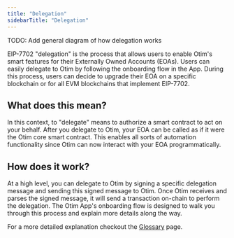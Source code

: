 ```yaml
---
title: "Delegation"
sidebarTitle: "Delegation"
---
```


TODO: Add general diagram of how delegation works

EIP-7702 "delegation" is the process that allows users to enable Otim's smart features for their Externally Owned Accounts (EOAs). Users can easily delegate to Otim by following the onboarding flow in the App. During this process, users can decide to upgrade their EOA on a specific blockchain or for all EVM blockchains that implement EIP-7702.

## What does this mean?

In this context, to "delegate" means to authorize a smart contract to act on your behalf. After you delegate to Otim, your EOA can be called as if it were the Otim core smart contract. This enables all sorts of automation functionality since Otim can now interact with your EOA programmatically.

## How does it work?

At a high level, you can delegate to Otim by signing a specific delegation message and sending this signed message to Otim. Once Otim receives and parses the signed message, it will send a transaction on-chain to perform the delegation. The Otim App's onboarding flow is designed to walk you through this process and explain more details along the way.

For a more detailed explanation checkout the [Glossary](/docs/resources/glossary) page.
